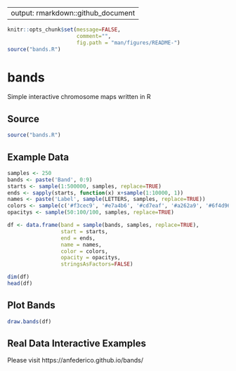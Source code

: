     
---
output: rmarkdown::github_document
---

<!-- README.md is generated from README.Rmd. Please edit that file -->

```r
knitr::opts_chunk$set(message=FALSE, 
                      comment="",
                      fig.path = "man/figures/README-")
source("bands.R")
```

# bands
Simple interactive chromosome maps written in R

## Source

```r
source("bands.R")
```

## Example Data

```r
samples <- 250
bands <- paste('Band', 0:9)
starts <- sample(1:500000, samples, replace=TRUE)
ends <- sapply(starts, function(x) x+sample(1:10000, 1))
names <- paste('Label', sample(LETTERS, samples, replace=TRUE))
colors <- sample(c('#f3cec9', '#e7a4b6', '#cd7eaf', '#a262a9', '#6f4d96', '#3d3b72', '#182844'), samples, replace=T)
opacitys <- sample(50:100/100, samples, replace=TRUE)

df <- data.frame(band = sample(bands, samples, replace=TRUE),
                 start = starts,
                 end = ends,
                 name = names,
                 color = colors,
                 opacity = opacitys,
                 stringsAsFactors=FALSE)

dim(df)
head(df)
```

## Plot Bands

```r
draw.bands(df)
```

## Real Data Interactive Examples 

Please visit https://anfederico.github.io/bands/